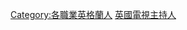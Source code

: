 {{Commonscat|Television presenters from England}}

[[Category:各職業英格蘭人|Category:各職業英格蘭人]]
[[Category:英國電視主持人|]]